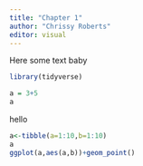 ```yaml
---
title: "Chapter 1"
author: "Chrissy Roberts"
editor: visual
---
```


Here some text baby

```r
library(tidyverse)

a = 3+5
a

```

hello

```r

a<-tibble(a=1:10,b=1:10)
a
ggplot(a,aes(a,b))+geom_point()
```
